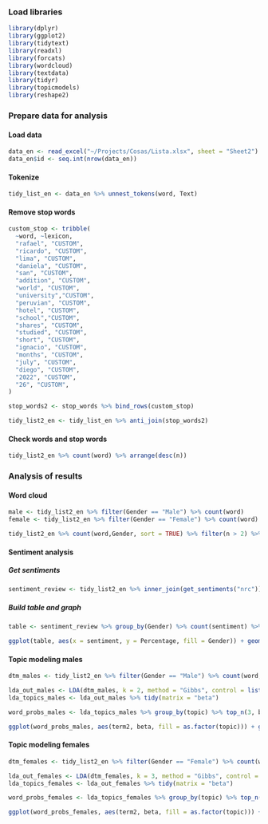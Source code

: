 ### Load libraries
```{r}
library(dplyr)
library(ggplot2)
library(tidytext)
library(readxl)
library(forcats)
library(wordcloud)
library(textdata)
library(tidyr)
library(topicmodels)
library(reshape2)
```
### Prepare data for analysis
#### Load data
```{r}
data_en <- read_excel("~/Projects/Cosas/Lista.xlsx", sheet = "Sheet2")
data_en$id <- seq.int(nrow(data_en))
```

#### Tokenize
```{r}
tidy_list_en <- data_en %>% unnest_tokens(word, Text)
```

#### Remove stop words
```{r}
custom_stop <- tribble(
  ~word, ~lexicon,
  "rafael", "CUSTOM",
  "ricardo", "CUSTOM",
  "lima", "CUSTOM",
  "daniela", "CUSTOM",
  "san", "CUSTOM",
  "addition", "CUSTOM",
  "world", "CUSTOM",
  "university","CUSTOM",
  "peruvian", "CUSTOM",
  "hotel", "CUSTOM",
  "school","CUSTOM",
  "shares", "CUSTOM",
  "studied", "CUSTOM",
  "short", "CUSTOM",
  "ignacio", "CUSTOM",
  "months", "CUSTOM",
  "july", "CUSTOM",
  "diego", "CUSTOM",
  "2022", "CUSTOM",
  "26", "CUSTOM",
)

stop_words2 <- stop_words %>% bind_rows(custom_stop)

tidy_list2_en <- tidy_list_en %>% anti_join(stop_words2)
```

#### Check words and stop words
```{r}
tidy_list2_en %>% count(word) %>% arrange(desc(n))
```

### Analysis of results
#### Word cloud
```{r}
male <- tidy_list2_en %>% filter(Gender == "Male") %>% count(word)
female <- tidy_list2_en %>% filter(Gender == "Female") %>% count(word)
```

```{r}
tidy_list2_en %>% count(word,Gender, sort = TRUE) %>% filter(n > 2) %>% acast(word ~ Gender, value.var = "n", fill = 0) %>% comparison.cloud(random.order = FALSE ,colors = c("darkblue", "darkolivegreen"), title.colors = c("darkblue", "darkolivegreen"))
```

#### Sentiment analysis
##### Get sentiments
```{r}
sentiment_review <- tidy_list2_en %>% inner_join(get_sentiments("nrc"))
```
##### Build table and graph
```{r}
table <- sentiment_review %>% group_by(Gender) %>% count(sentiment) %>% pivot_wider(names_from = Gender, values_from = n) %>% mutate('%Female'= round(Female/sum(Female)*100,0)) %>% mutate('%Male'= round(Male/sum(Male)*100,0)) %>% select(-Female,-Male) %>% pivot_longer(!sentiment, names_to = "Gender", values_to = "Percentage")
```

```{r}
ggplot(table, aes(x = sentiment, y = Percentage, fill = Gender)) + geom_col(position = "dodge")
```

#### Topic modeling males
```{r}
dtm_males <- tidy_list2_en %>% filter(Gender == "Male") %>% count(word,id) %>% cast_dtm(id,word,n) %>% as.matrix()
```

```{r}
lda_out_males <- LDA(dtm_males, k = 2, method = "Gibbs", control = list(seed = 30))
lda_topics_males <- lda_out_males %>% tidy(matrix = "beta")
```

```{r}
word_probs_males <- lda_topics_males %>% group_by(topic) %>% top_n(3, beta) %>% ungroup() %>% mutate(term2 = fct_reorder(term,beta))
```

```{r}
ggplot(word_probs_males, aes(term2, beta, fill = as.factor(topic))) + geom_col(show.legend = FALSE) + facet_wrap(~topic, scales = "free") + coord_flip() + ggtitle("Topic modeling for males")
```

#### Topic modeling females
```{r}
dtm_females <- tidy_list2_en %>% filter(Gender == "Female") %>% count(word,id) %>% cast_dtm(id,word,n) %>% as.matrix()
```

```{r}
lda_out_females <- LDA(dtm_females, k = 3, method = "Gibbs", control = list(seed = 30))
lda_topics_females <- lda_out_females %>% tidy(matrix = "beta")
```

```{r}
word_probs_females <- lda_topics_females %>% group_by(topic) %>% top_n(3, beta) %>% ungroup() %>% mutate(term2 = fct_reorder(term,beta))
```

```{r}
ggplot(word_probs_females, aes(term2, beta, fill = as.factor(topic))) + geom_col(show.legend = FALSE) + facet_wrap(~topic, scales = "free") + coord_flip() + ggtitle("Topic modeling for females")
```













